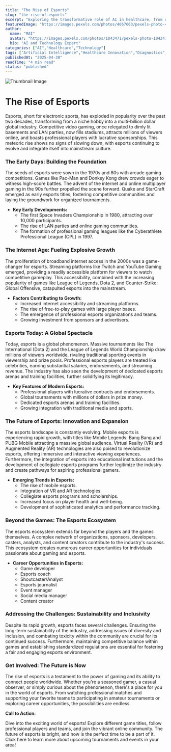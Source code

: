 ```yaml
---
title: "The Rise of Esports"
slug: "the-rise-of-esports"
excerpt: "Exploring the transformative role of AI in healthcare, from diagnostics to drug discovery."
featuredImage: "https://images.pexels.com/photos/4057663/pexels-photo-4057663.jpeg?auto=compress&cs=tinysrgb&w=1260&h=750&dpr=1"
author:
  name: "MAI"
  avatar: "https://images.pexels.com/photos/1043471/pexels-photo-1043471.jpeg?auto=compress&cs=tinysrgb&w=1260&h=750&dpr=1"
  bio: "AI and Technology Expert"
categories: ["AI","Healthcare","Technology"]
tags: ["Artificial Intelligence","Healthcare Innovation","Diagnostics","Drug Discovery"]
publishedAt: "2025-04-30"
readTime: "4 min read"
status: "published"
---
```

![Thumbnail Image](https://images.pexels.com/photos/4057663/pexels-photo-4057663.jpeg?auto=compress&cs=tinysrgb&w=1260&h=750&dpr=1 "AI in Healthcare")

# The Rise of Esports

Esports, short for electronic sports, has exploded in popularity over the past two decades, transforming from a niche hobby into a multi-billion dollar global industry.  Competitive video gaming, once relegated to dimly lit basements and LAN parties, now fills stadiums, attracts millions of viewers online, and boasts professional players with lucrative sponsorships. This meteoric rise shows no signs of slowing down, with esports continuing to evolve and integrate itself into mainstream culture.

### The Early Days: Building the Foundation

The seeds of esports were sown in the 1970s and 80s with arcade gaming competitions.  Games like Pac-Man and Donkey Kong drew crowds eager to witness high-score battles. The advent of the internet and online multiplayer gaming in the 90s further propelled the scene forward.  Quake and StarCraft emerged as early esports titles, fostering competitive communities and laying the groundwork for organized tournaments.

* **Key Early Developments:**
    * The first Space Invaders Championship in 1980, attracting over 10,000 participants.
    * The rise of LAN parties and online gaming communities.
    * The formation of professional gaming leagues like the Cyberathlete Professional League (CPL) in 1997.


### The Internet Age: Fueling Explosive Growth

The proliferation of broadband internet access in the 2000s was a game-changer for esports.  Streaming platforms like Twitch and YouTube Gaming emerged, providing a readily accessible platform for viewers to watch competitive gameplay.  This accessibility, combined with the increasing popularity of games like League of Legends, Dota 2, and Counter-Strike: Global Offensive, catapulted esports into the mainstream.

* **Factors Contributing to Growth:**
    * Increased internet accessibility and streaming platforms.
    * The rise of free-to-play games with large player bases.
    * The emergence of professional esports organizations and teams.
    * Growing investment from sponsors and advertisers.


### Esports Today: A Global Spectacle

Today, esports is a global phenomenon.  Massive tournaments like The International (Dota 2) and the League of Legends World Championship draw millions of viewers worldwide, rivaling traditional sporting events in viewership and prize pools. Professional esports players are treated like celebrities, earning substantial salaries, endorsements, and streaming revenue.  The industry has also seen the development of dedicated esports arenas and training facilities, further solidifying its legitimacy.

* **Key Features of Modern Esports:**
    * Professional players with lucrative contracts and endorsements.
    * Global tournaments with millions of dollars in prize money.
    * Dedicated esports arenas and training facilities.
    * Growing integration with traditional media and sports.


### The Future of Esports: Innovation and Expansion

The esports landscape is constantly evolving.  Mobile esports is experiencing rapid growth, with titles like Mobile Legends: Bang Bang and PUBG Mobile attracting a massive global audience.  Virtual Reality (VR) and Augmented Reality (AR) technologies are also poised to revolutionize esports, offering immersive and interactive viewing experiences.  Furthermore, the integration of esports into educational institutions and the development of collegiate esports programs further legitimize the industry and create pathways for aspiring professional gamers.


* **Emerging Trends in Esports:**
    * The rise of mobile esports.
    * Integration of VR and AR technologies.
    * Collegiate esports programs and scholarships.
    * Increased focus on player health and well-being.
    * Development of sophisticated analytics and performance tracking.


### Beyond the Games: The Esports Ecosystem

The esports ecosystem extends far beyond the players and the games themselves.  A complex network of organizations, sponsors, developers, casters, analysts, and content creators contribute to the industry's success.  This ecosystem creates numerous career opportunities for individuals passionate about gaming and esports.

* **Career Opportunities in Esports:**
    * Game developer
    * Esports coach
    * Shoutcaster/Analyst
    * Esports journalist
    * Event manager
    * Social media manager
    * Content creator


###  Addressing the Challenges:  Sustainability and Inclusivity

Despite its rapid growth, esports faces several challenges.  Ensuring the long-term sustainability of the industry, addressing issues of diversity and inclusion, and combating toxicity within the community are crucial for its continued success.  Furthermore, maintaining competitive balance within games and establishing standardized regulations are essential for fostering a fair and engaging esports environment.


###  Get Involved: The Future is Now

The rise of esports is a testament to the power of gaming and its ability to connect people worldwide. Whether you're a seasoned gamer, a casual observer, or simply curious about the phenomenon, there's a place for you in the world of esports.  From watching professional matches and supporting your favorite teams to participating in amateur tournaments or exploring career opportunities, the possibilities are endless.

**Call to Action:**

Dive into the exciting world of esports! Explore different game titles, follow professional players and teams, and join the vibrant online community. The future of esports is bright, and now is the perfect time to be a part of it.  Click here to learn more about upcoming tournaments and events in your area!
